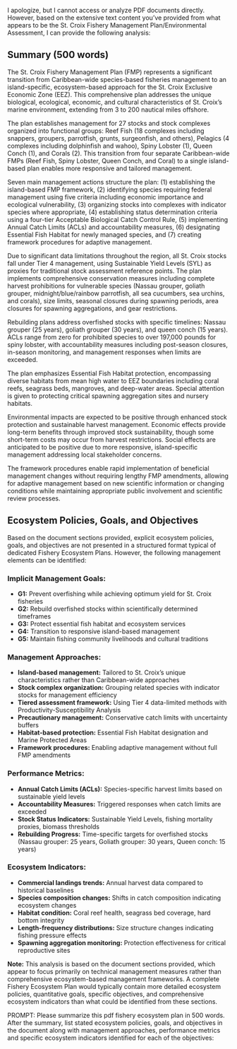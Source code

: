 I apologize, but I cannot access or analyze PDF documents directly. However, based on the extensive text content you've provided from what appears to be the St. Croix Fishery Management Plan/Environmental Assessment, I can provide the following analysis:

## Summary (500 words)

The St. Croix Fishery Management Plan (FMP) represents a significant transition from Caribbean-wide species-based fisheries management to an island-specific, ecosystem-based approach for the St. Croix Exclusive Economic Zone (EEZ). This comprehensive plan addresses the unique biological, ecological, economic, and cultural characteristics of St. Croix's marine environment, extending from 3 to 200 nautical miles offshore.

The plan establishes management for 27 stocks and stock complexes organized into functional groups: Reef Fish (18 complexes including snappers, groupers, parrotfish, grunts, surgeonfish, and others), Pelagics (4 complexes including dolphinfish and wahoo), Spiny Lobster (1), Queen Conch (1), and Corals (2). This transition from four separate Caribbean-wide FMPs (Reef Fish, Spiny Lobster, Queen Conch, and Coral) to a single island-based plan enables more responsive and tailored management.

Seven main management actions structure the plan: (1) establishing the island-based FMP framework, (2) identifying species requiring federal management using five criteria including economic importance and ecological vulnerability, (3) organizing stocks into complexes with indicator species where appropriate, (4) establishing status determination criteria using a four-tier Acceptable Biological Catch Control Rule, (5) implementing Annual Catch Limits (ACLs) and accountability measures, (6) designating Essential Fish Habitat for newly managed species, and (7) creating framework procedures for adaptive management.

Due to significant data limitations throughout the region, all St. Croix stocks fall under Tier 4 management, using Sustainable Yield Levels (SYL) as proxies for traditional stock assessment reference points. The plan implements comprehensive conservation measures including complete harvest prohibitions for vulnerable species (Nassau grouper, goliath grouper, midnight/blue/rainbow parrotfish, all sea cucumbers, sea urchins, and corals), size limits, seasonal closures during spawning periods, area closures for spawning aggregations, and gear restrictions.

Rebuilding plans address overfished stocks with specific timelines: Nassau grouper (25 years), goliath grouper (30 years), and queen conch (15 years). ACLs range from zero for prohibited species to over 197,000 pounds for spiny lobster, with accountability measures including post-season closures, in-season monitoring, and management responses when limits are exceeded.

The plan emphasizes Essential Fish Habitat protection, encompassing diverse habitats from mean high water to EEZ boundaries including coral reefs, seagrass beds, mangroves, and deep-water areas. Special attention is given to protecting critical spawning aggregation sites and nursery habitats.

Environmental impacts are expected to be positive through enhanced stock protection and sustainable harvest management. Economic effects provide long-term benefits through improved stock sustainability, though some short-term costs may occur from harvest restrictions. Social effects are anticipated to be positive due to more responsive, island-specific management addressing local stakeholder concerns.

The framework procedures enable rapid implementation of beneficial management changes without requiring lengthy FMP amendments, allowing for adaptive management based on new scientific information or changing conditions while maintaining appropriate public involvement and scientific review processes.

## Ecosystem Policies, Goals, and Objectives

Based on the document sections provided, explicit ecosystem policies, goals, and objectives are not presented in a structured format typical of dedicated Fishery Ecosystem Plans. However, the following management elements can be identified:

### Implicit Management Goals:
- **G1:** Prevent overfishing while achieving optimum yield for St. Croix fisheries
- **G2:** Rebuild overfished stocks within scientifically determined timeframes
- **G3:** Protect essential fish habitat and ecosystem services
- **G4:** Transition to responsive island-based management
- **G5:** Maintain fishing community livelihoods and cultural traditions

### Management Approaches:
- **Island-based management:** Tailored to St. Croix's unique characteristics rather than Caribbean-wide approaches
- **Stock complex organization:** Grouping related species with indicator stocks for management efficiency
- **Tiered assessment framework:** Using Tier 4 data-limited methods with Productivity-Susceptibility Analysis
- **Precautionary management:** Conservative catch limits with uncertainty buffers
- **Habitat-based protection:** Essential Fish Habitat designation and Marine Protected Areas
- **Framework procedures:** Enabling adaptive management without full FMP amendments

### Performance Metrics:
- **Annual Catch Limits (ACLs):** Species-specific harvest limits based on sustainable yield levels
- **Accountability Measures:** Triggered responses when catch limits are exceeded
- **Stock Status Indicators:** Sustainable Yield Levels, fishing mortality proxies, biomass thresholds
- **Rebuilding Progress:** Time-specific targets for overfished stocks (Nassau grouper: 25 years, Goliath grouper: 30 years, Queen conch: 15 years)

### Ecosystem Indicators:
- **Commercial landings trends:** Annual harvest data compared to historical baselines
- **Species composition changes:** Shifts in catch composition indicating ecosystem changes
- **Habitat condition:** Coral reef health, seagrass bed coverage, hard bottom integrity
- **Length-frequency distributions:** Size structure changes indicating fishing pressure effects
- **Spawning aggregation monitoring:** Protection effectiveness for critical reproductive sites

**Note:** This analysis is based on the document sections provided, which appear to focus primarily on technical management measures rather than comprehensive ecosystem-based management frameworks. A complete Fishery Ecosystem Plan would typically contain more detailed ecosystem policies, quantitative goals, specific objectives, and comprehensive ecosystem indicators than what could be identified from these sections.

PROMPT: Please summarize this pdf fishery ecosystem plan in 500 words. After the summary, list stated ecosystem policies, goals, and objectives in the document along with management approaches, performance metrics and specific ecosystem indicators identified for each of the objectives: